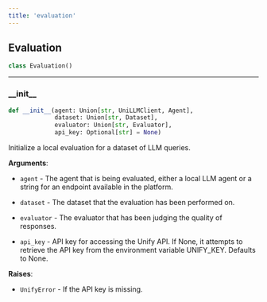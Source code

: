 ```yaml
---
title: 'evaluation'
---
```


<a id="evaluation.Evaluation"></a>

## Evaluation

```python
class Evaluation()
```

<a id="evaluation.Evaluation.__init__"></a>

---

### \_\_init\_\_

```python
def __init__(agent: Union[str, UniLLMClient, Agent],
             dataset: Union[str, Dataset],
             evaluator: Union[str, Evaluator],
             api_key: Optional[str] = None)
```

Initialize a local evaluation for a dataset of LLM queries.

**Arguments**:

- `agent` - The agent that is being evaluated, either a local LLM agent or a
  string for an endpoint available in the platform.
  
- `dataset` - The dataset that the evaluation has been performed on.
  
- `evaluator` - The evaluator that has been judging the quality of responses.
  
- `api_key` - API key for accessing the Unify API. If None, it attempts to
  retrieve the API key from the environment variable UNIFY_KEY. Defaults to
  None.
  

**Raises**:

- `UnifyError` - If the API key is missing.

<a id="__init__"></a>
